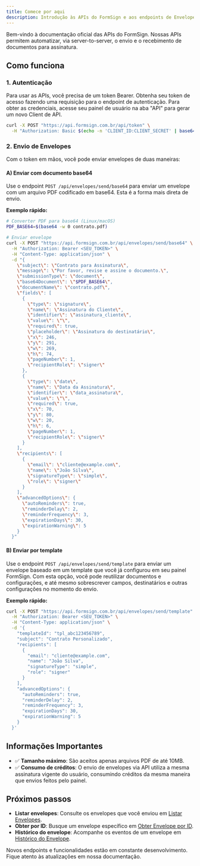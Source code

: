 ```yaml
---
title: Comece por aqui
description: Introdução às APIs do FormSign e aos endpoints de Envelopes.
---
```

Bem-vindo à documentação oficial das APIs do FormSign. Nossas APIs permitem automatizar, via server-to-server, o envio e o recebimento de documentos para assinatura.


## Como funciona

### 1. Autenticação
Para usar as APIs, você precisa de um token Bearer. Obtenha seu token de acesso fazendo uma requisição para o endpoint de autenticação.
Para obter as credenciais, acesse seu painel de usuário na aba "API" para gerar um novo Client de API.
```bash 
curl -X POST "https://api.formsign.com.br/api/token" \
  -H "Authorization: Basic $(echo -n 'CLIENT_ID:CLIENT_SECRET' | base64)"
```

### 2. Envio de Envelopes
Com o token em mãos, você pode enviar envelopes de duas maneiras:

#### A) Enviar com documento base64
Use o endpoint `POST /api/envelopes/send/base64` para enviar um envelope com um arquivo PDF codificado em base64. Esta é a forma mais direta de envio.

**Exemplo rápido:**

```bash expandable
# Converter PDF para base64 (Linux/macOS)
PDF_BASE64=$(base64 -w 0 contrato.pdf)

# Enviar envelope
curl -X POST "https://api.formsign.com.br/api/envelopes/send/base64" \
  -H "Authorization: Bearer <SEU_TOKEN>" \
  -H "Content-Type: application/json" \
  -d "{
    \"subject\": \"Contrato para Assinatura\",
    \"message\": \"Por favor, revise e assine o documento.\",
    \"submissionType\": \"document\",
    \"base64Document\": \"$PDF_BASE64\",
    \"documentName\": \"contrato.pdf\",
    \"fields\": [
      {
        \"type\": \"signature\",
        \"name\": \"Assinatura do Cliente\",
        \"identifier\": \"assinatura_cliente\",
        \"value\": \"\",
        \"required\": true,
        \"placeholder\": \"Assinatura do destinatário\",
        \"x\": 246,
        \"y\": 291,
        \"w\": 269,
        \"h\": 74,
        \"pageNumber\": 1,
        \"recipientRole\": \"signer\"
      },
      {
        \"type\": \"date\",
        \"name\": \"Data da Assinatura\",
        \"identifier\": \"data_assinatura\",
        \"value\": \"\",
        \"required\": true,
        \"x\": 70,
        \"y\": 80,
        \"w\": 20,
        \"h\": 6,
        \"pageNumber\": 1,
        \"recipientRole\": \"signer\"
      }
    ],
    \"recipients\": [
      {
        \"email\": \"cliente@example.com\",
        \"name\": \"João Silva\",
        \"signatureType\": \"simple\",
        \"role\": \"signer\"
      }
    ],
    \"advancedOptions\": {
      \"autoReminders\": true,
      \"reminderDelay\": 2,
      \"reminderFrequency\": 3,
      \"expirationDays\": 30,
      \"expirationWarning\": 5
    }
  }"
```

#### B) Enviar por template
Use o endpoint `POST /api/envelopes/send/template` para enviar um envelope baseado em um template que você já configurou em seu painel FormSign. Com esta opção, você pode reutilizar documentos e configurações, e até mesmo sobrescrever campos, destinatários e outras configurações no momento do envio.

**Exemplo rápido:**
```bash expandable
curl -X POST "https://api.formsign.com.br/api/envelopes/send/template" \
  -H "Authorization: Bearer <SEU_TOKEN>" \
  -H "Content-Type: application/json" \
  -d '{
    "templateId": "tpl_abc123456789",
    "subject": "Contrato Personalizado",
    "recipients": [
      {
        "email": "cliente@example.com",
        "name": "João Silva",
        "signatureType": "simple",
        "role": "signer"
      }
    ],
    "advancedOptions": {
      "autoReminders": true,
      "reminderDelay": 2,
      "reminderFrequency": 3,
      "expirationDays": 30,
      "expirationWarning": 5
    }
  }'
```

## Informações Importantes

- ✅ **Tamanho máximo**: São aceitos apenas arquivos PDF de até 10MB.
- ✅ **Consumo de créditos**: O envio de envelopes via API utiliza a mesma assinatura vigente do usuário, consumindo créditos da mesma maneira que envios feitos pelo painel.

## Próximos passos

- **Listar envelopes**: Consulte os envelopes que você enviou em [Listar Envelopes](/envelopes/listar).
- **Obter por ID**: Busque um envelope específico em [Obter Envelope por ID](/envelopes/obter-por-id).
- **Histórico do envelope**: Acompanhe os eventos de um envelope em [Histórico do Envelope](/envelopes/historico).

<Note>Novos endpoints e funcionalidades estão em constante desenvolvimento. Fique atento às atualizações em nossa documentação.</Note>